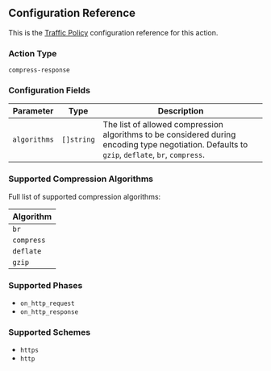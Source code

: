 ## Configuration Reference

This is the [Traffic Policy](/docs/http/traffic-policy/) configuration
reference for this action.

### Action Type

`compress-response`

### Configuration Fields

| Parameter    | Type       | Description                                                                                                                                    |
| ------------ | ---------- | ---------------------------------------------------------------------------------------------------------------------------------------------- |
| `algorithms` | `[]string` | The list of allowed compression algorithms to be considered during encoding type negotiation. Defaults to `gzip`, `deflate`, `br`, `compress`. |

### Supported Compression Algorithms

Full list of supported compression algorithms:

| Algorithm  |
| ---------- |
| `br`       |
| `compress` |
| `deflate`  |
| `gzip`     |

### Supported Phases

- `on_http_request`
- `on_http_response`

### Supported Schemes

- `https`
- `http`

